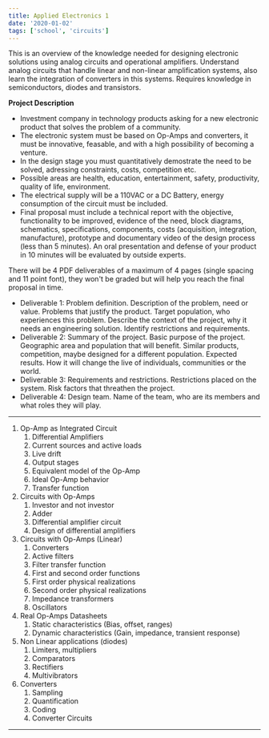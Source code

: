```yaml
---
title: Applied Electronics 1
date: '2020-01-02'
tags: ['school', 'circuits']
---
```


This is an overview of the knowledge needed for designing electronic solutions using analog circuits and operational amplifiers. Understand analog circuits that handle linear and non-linear amplification systems, also learn the integration of converters in this systems. Requires knowledge in semiconductors, diodes and transistors.

**Project Description**

* Investment company in technology products asking for a new electronic product that solves the problem of a community. 
* The electronic system must be based on Op-Amps and converters, it must be innovative, feasable, and with a high possibility of becoming a venture. 
* In the design stage you must quantitatively demostrate the need to be solved, adressing constraints, costs, competition etc. 
* Possible areas are health, education, entertainment, safety, productivity, quality of life, environment.
* The electrical supply will be a 110VAC or a DC Battery, energy consumption of the circuit must be included. 
* Final proposal must include a technical report with the objective, functionality to be improved, evidence of the need, block diagrams, schematics, specifications, components, costs (acquisition, integration, manufacture), prototype and documentary video of the design process (less than 5 minutes). An oral presentation and defense of your product in 10 minutes will be evaluated by outside experts.

There will be 4 PDF deliverables of a maximum of 4 pages (single spacing and 11 point font), they won't be graded but will help you reach the final proposal in time.

* Deliverable 1: Problem definition. Description of the problem, need or value. Problems that justify the product. Target population, who experiences this problem. Describe the context of the project, why it needs an engineering solution. Identify restrictions and requirements.
* Deliverable 2: Summary of the project. Basic purpose of the project. Geographic area and population that will benefit. Similar products, competition, maybe designed for a different population. Expected results. How it will change the live of individuals, communities or the world.
* Deliverable 3: Requirements and restrictions. Restrictions placed on the system. Risk factors that threathen the project.
* Deliverable 4: Design team. Name of the team, who are its members and what roles they will play. 

***

1. Op-Amp as Integrated Circuit
	1. Differential Amplifiers
	2. Current sources and active loads
	3. Live drift
	4. Output stages
	5. Equivalent model of the Op-Amp
	6. Ideal Op-Amp behavior
	7. Transfer function
2. Circuits with Op-Amps
	1. Investor and not investor
	2. Adder
	3. Differential amplifier circuit	
	4. Design of differential amplifiers
3. Circuits with Op-Amps (Linear)
	1. Converters
	2. Active filters
	3. Filter transfer function
	4. First and second order functions
	5. First order physical realizations
	6. Second order physical realizations
	7. Impedance transformers
	8. Oscillators
4. Real Op-Amps Datasheets
	1. Static characteristics (Bias, offset, ranges)
	2. Dynamic characteristics (Gain, impedance, transient response)
5. Non Linear applications (diodes)
	1. Limiters, multipliers
	2. Comparators
	3. Rectifiers
	4. Multivibrators
6. Converters
	1. Sampling
	2. Quantification
	3. Coding
	4. Converter Circuits

***


 

